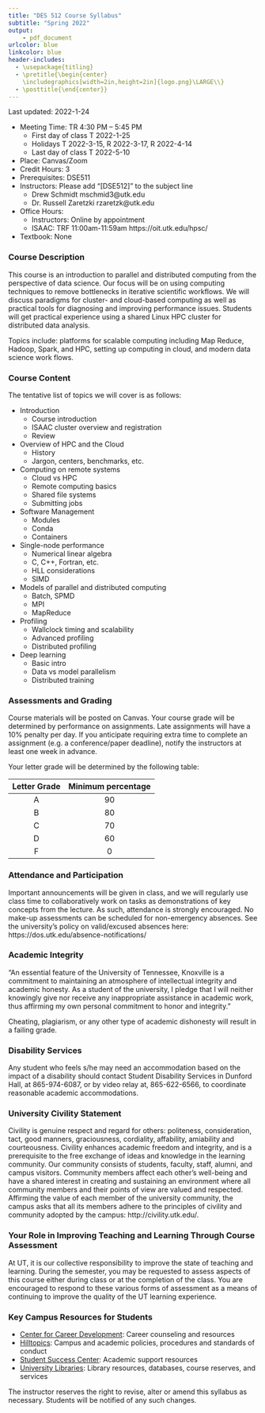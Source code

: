 ```yaml
---
title: "DES 512 Course Syllabus"
subtitle: "Spring 2022"
output: 
    - pdf_document
urlcolor: blue
linkcolor: blue
header-includes:
  - \usepackage{titling}
  - \pretitle{\begin{center}
    \includegraphics[width=2in,height=2in]{logo.png}\LARGE\\}
  - \posttitle{\end{center}}
---
```


Last updated: 2022-1-24

* Meeting Time: TR 4:30 PM – 5:45 PM
  - First day of class T 2022-1-25
  - Holidays T 2022-3-15, R 2022-3-17, R 2022-4-14
  - Last day of class T 2022-5-10
* Place: Canvas/Zoom
* Credit Hours: 3
* Prerequisites: DSE511
* Instructors: Please add "[DSE512]" to the subject line
    - Drew Schmidt mschmid3@utk.edu
    - Dr. Russell Zaretzki rzaretzk@utk.edu
* Office Hours:
    - Instructors: Online by appointment
    - ISAAC: TRF 11:00am-11:59am https://oit.utk.edu/hpsc/
* Textbook: None

### Course Description
This course is an introduction to parallel and distributed computing from the perspective of data science. Our focus will be on using computing techniques to remove bottlenecks in iterative scientific workflows. We will discuss paradigms for cluster- and cloud-based computing as well as practical tools for diagnosing and improving performance issues. Students will get practical experience using a shared Linux HPC cluster for distributed data analysis.

Topics include: platforms for scalable computing including Map Reduce, Hadoop, Spark, and HPC, setting up computing in cloud, and modern data science work flows.

### Course Content
The tentative list of topics we will cover is as follows:

* Introduction
    - Course introduction
    - ISAAC cluster overview and registration
    - Review
* Overview of HPC and the Cloud
    - History
    - Jargon, centers, benchmarks, etc.
* Computing on remote systems
    - Cloud vs HPC
    - Remote computing basics
    - Shared file systems
    - Submitting jobs
* Software Management
    - Modules
    - Conda
    - Containers
* Single-node performance
    - Numerical linear algebra
    - C, C++, Fortran, etc.
    - HLL considerations
    - SIMD
* Models of parallel and distributed computing
    - Batch, SPMD
    - MPI
    - MapReduce
* Profiling
    - Wallclock timing and scalability
    - Advanced profiling
    - Distributed profiling
* Deep learning
    - Basic intro
    - Data vs model parallelism
    - Distributed training

### Assessments and Grading
Course materials will be posted on Canvas. Your course grade will be determined by performance on assignments. Late assignments will have a 10% penalty per day. If you anticipate requiring extra time to complete an assignment (e.g. a conference/paper deadline), notify the instructors at least one week in advance.

Your letter grade will be determined by the following table:

| Letter Grade | Minimum percentage |
|:--------------:|:--------------------:|
| A | 90 |
| B | 80 |
| C | 70 |
| D | 60 |
| F | 0 |

### Attendance and Participation
Important announcements will be given in class, and we will regularly use class time to collaboratively work on tasks as demonstrations of key concepts from the lecture. As such, attendance is strongly encouraged. No make-up assessments can be scheduled for non-emergency absences. See the university's policy on valid/excused absences here: https://dos.utk.edu/absence-notifications/

### Academic Integrity
"An essential feature of the University of Tennessee, Knoxville is a commitment to maintaining an atmosphere of intellectual integrity and academic honesty. As a student of the university, I pledge that I will neither knowingly give nor receive any inappropriate assistance in academic work, thus affirming my own personal commitment to honor and integrity."

Cheating, plagiarism, or any other type of academic dishonesty will result in a failing grade.

### Disability Services
Any student who feels s/he may need an accommodation based on the
impact of a disability should contact Student Disability Services in Dunford Hall, at 865-974-6087, or by video relay at, 865-622-6566, to coordinate reasonable academic accommodations.

### University Civility Statement
Civility is genuine respect and regard for others: politeness, consideration, tact, good manners, graciousness, cordiality, affability, amiability and courteousness. Civility enhances academic freedom and integrity, and is a prerequisite to the free exchange of ideas and knowledge in the learning community. Our community consists of students, faculty, staff, alumni, and campus visitors. Community members affect each other’s well-being and have a shared interest in creating and sustaining an environment where all community members and their points of view are valued and respected. Affirming the value of each member of the university community, the campus asks that all its members adhere to the principles of civility and community adopted by the campus: http://civility.utk.edu/.

### Your Role in Improving Teaching and Learning Through Course Assessment
At UT, it is our collective responsibility to improve the state of teaching and learning. During the semester, you may be requested to assess aspects of this course either during class or at the completion of the class. You are encouraged to respond to these various forms of assessment as a means of continuing to improve the quality of the UT learning experience.

### Key Campus Resources for Students
* [Center for Career Development](career.utk.edu): Career counseling and resources
* [Hilltopics](hilltopics.utk.edu): Campus and academic policies, procedures and standards of conduct
* [Student Success Center](studentsuccess.utk.edu): Academic support resources
* [University Libraries](www.lib.utk.edu): Library resources, databases, course reserves, and services

The instructor reserves the right to revise, alter or amend this syllabus as necessary. Students will be notified of any such changes.
